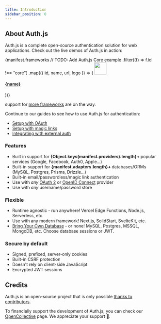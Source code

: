 ```yaml
---
title: Introduction
sidebar_position: 0
---
```



## About Auth.js

Auth.js is a complete open-source authentication solution for web applications. Check out the live demos of Auth.js in action:

<div className="card-list">
  {manifest.frameworks
    // TODO: Add Auth.js Core example
    .filter((f) => f.id !== "core")
    .map(({ id, name, url, logo }) => (
      <a href={`https://${url}.vercel.app`} key={id} className="card">
        <img src={`/img/frameworks/${id}.svg`} width="40" />
        <h4 className="card__title">{name}</h4>
      </a>
    ))}
</div>

support for [more frameworks](/reference#integrations) are on the way.

Continue to our guides to see how to use Auth.js for authentication:

- [Setup with OAuth](/getting-started/providers/oauth-tutorial)
- [Setup with magic links](/getting-started/providers/email-tutorial)
- [Integrating with external auth](/getting-started/providers/credentials-tutorial)

### Features

- Built in support for
  <b> {Object.keys(manifest.providers).length}+ </b>
  popular services (Google, Facebook, Auth0, Apple…)
- Built-in support for
  <b> {manifest.adapters.length}+ </b>
  databases/ORMs (MySQL, Postgres, Prisma, Drizzle…)
- Built-in email/passwordless/magic link authentication
- Use with _any_ [OAuth 2](https://www.ietf.org/rfc/rfc6749.html) or [OpenID Connect](https://openid.net/specs/openid-connect-core-1_0.html) provider
- Use with _any_ username/password store

### Flexible

- Runtime agnostic - run anywhere! Vercel Edge Functions, Node.js, Serverless, etc.
- Use with any modern framework! Next.js, SolidStart, SvelteKit, etc.
- [Bring Your Own Database](/getting-started/adapters) - or none! MySQL, Postgres, MSSQL, MongoDB, etc. Choose database sessions or JWT.

### Secure by default

- Signed, prefixed, server-only cookies
- Built-in CSRF protection
- Doesn't rely on client-side JavaScript
- Encrypted JWT sessions

## Credits

Auth.js is an open-source project that is only possible [thanks to contributors](/contributors).

To financially support the development of Auth.js, you can check our [OpenCollective](https://opencollective.com/nextauth) page. We appreciate your support 💚.
